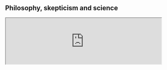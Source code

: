 ## Philosophy, skepticism and science {#philosophy}

:::{.slideshow  data-latex=""}
<iframe src="https://gwmatthews.github.io/science-slideshows/01-slides.html" width="100%">
</iframe>
:::